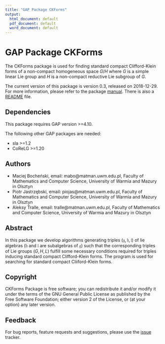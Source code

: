 ```yaml
---
title: "GAP Package CKForms"
output:
  html_document: default
  pdf_document: default
  word_document: default
---
```

<style type="text/css">
.title {
  display: none;
}

#getting-started img {
  margin-right: 10px;
}

</style>


# GAP Package CKForms

The CKForms package is used for finding standard compact Clifford-Klein forms of a non-compact homogeneous space $G/H$ where $G$ is a simple linear Lie group and $H$ is a non-compact reductive Lie subgroup of $G$.

The current version of this package is version 0.3, released on 2018-12-29. For more information, please refer to the package [manual](manual.html). There is also a [README](readme.html) file. 

## Dependencies
This package requires GAP version >=4.10.

The following other GAP packages are needed:

* sla >=1.2
* CoReLG >=1.20

## Authors

* Maciej Bocheński, email: mabo@matman.uwm.edu.pl, Faculty of Mathematics and Computer Science, University of Warmia and Mazury in Olsztyn
* Piotr Jastrzębski, email: piojas@matman.uwm.edu.pl, Faculty of Mathematics and Computer Science, University of Warmia and Mazury in Olsztyn
* Aleksy Tralle, email: tralle@matman.uwm.edu.pl, Faculty of Mathematics and Computer Science, University of Warmia and Mazury in Olsztyn

## Abstract
In this package we develop algorithms generating triples $(\mathfrak{g},\mathfrak{h},\mathfrak{l})$ of lie algebras ($\mathfrak{h}$ and $\mathfrak{l}$ are subalgebras of $\mathfrak{g}$) such that the corresponding triples of Lie groups $(G,H,L)$ fulfill some necessary conditions required for triples inducing standard compact Clifford-Klein forms. The program is used for searching for standard compact Cliiford-Klein forms.


## Copyright
CKForms Package is free software; you can redistribute it and/or modify it under the terms of the GNU General Public License as published by the Free Software Foundation; either version 2 of the License, or (at your option) any later version.

## Feedback
For bug reports, feature requests and suggestions, please use the [issue](https://github.com/pjastr/CKForms/issues) tracker.


